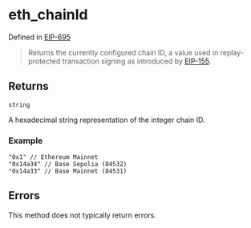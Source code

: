 # eth_chainId

Defined in [EIP-695](https://eips.ethereum.org/EIPS/eip-695)

> Returns the currently configured chain ID, a value used in replay-protected transaction signing as introduced by [EIP-155](https://eips.ethereum.org/EIPS/eip-155).

## Returns

`string`

A hexadecimal string representation of the integer chain ID.

### Example

```
"0x1" // Ethereum Mainnet
"0x14a34" // Base Sepolia (84532)
"0x14a33" // Base Mainnet (84531)
```

## Errors

This method does not typically return errors.
